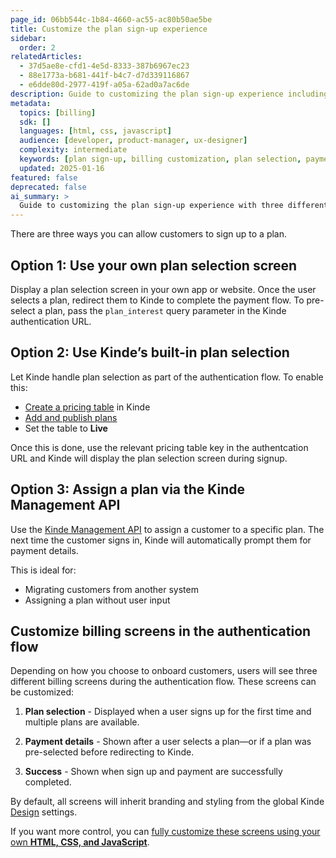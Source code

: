 ```yaml
---
page_id: 06bb544c-1b84-4660-ac55-ac80b50ae5be
title: Customize the plan sign-up experience
sidebar:
  order: 2
relatedArticles:
  - 37d5ae8e-cfd1-4e5d-8333-387b6967ec23
  - 88e1773a-b681-441f-b4c7-d7d339116867
  - e6dde80d-2977-419f-a05a-62ad0a7ac6de
description: Guide to customizing the plan sign-up experience including three different approaches and billing screen customization options.
metadata:
  topics: [billing]
  sdk: []
  languages: [html, css, javascript]
  audience: [developer, product-manager, ux-designer]
  complexity: intermediate
  keywords: [plan sign-up, billing customization, plan selection, payment flow, billing screens, HTML CSS customization]
  updated: 2025-01-16
featured: false
deprecated: false
ai_summary: >
  Guide to customizing the plan sign-up experience with three different approaches and billing screen customization.
---
```


There are three ways you can allow customers to sign up to a plan.

## Option 1: Use your own plan selection screen

Display a plan selection screen in your own app or website. Once the user selects a plan, redirect them to Kinde to complete the payment flow.
To pre-select a plan, pass the `plan_interest` query parameter in the Kinde authentication URL.

## Option 2: Use Kinde’s built-in plan selection

Let Kinde handle plan selection as part of the authentication flow. To enable this:

- [Create a pricing table](/billing/billing-user-experience/plan-selection/) in Kinde
- [Add and publish plans](/billing/manage-plans/create-plans/)
- Set the table to **Live**

Once this is done, use the relevant pricing table key in the authentcation URL and Kinde will display the plan selection screen during signup.

## Option 3: Assign a plan via the Kinde Management API

Use the [Kinde Management API](https://docs.kinde.com/kinde-apis/management/#tag/billing-agreements/get/api/v1/billing/agreements) to assign a customer to a specific plan.
The next time the customer signs in, Kinde will automatically prompt them for payment details.

This is ideal for:

- Migrating customers from another system
- Assigning a plan without user input

## Customize billing screens in the authentication flow

Depending on how you choose to onboard customers, users will see three different billing screens during the authentication flow. These screens can be customized:

1. **Plan selection** - Displayed when a user signs up for the first time and multiple plans are available.

2. **Payment details** - Shown after a user selects a plan—or if a plan was pre-selected before redirecting to Kinde.

3. **Success** - Shown when sign up and payment are successfully completed.

By default, all screens will inherit branding and styling from the global Kinde [Design](/design/brand/global-brand-defaults/) settings.

If you want more control, you can [fully customize these screens using your own **HTML, CSS, and JavaScript**](/design/customize-with-code/customize-with-css-html/).
